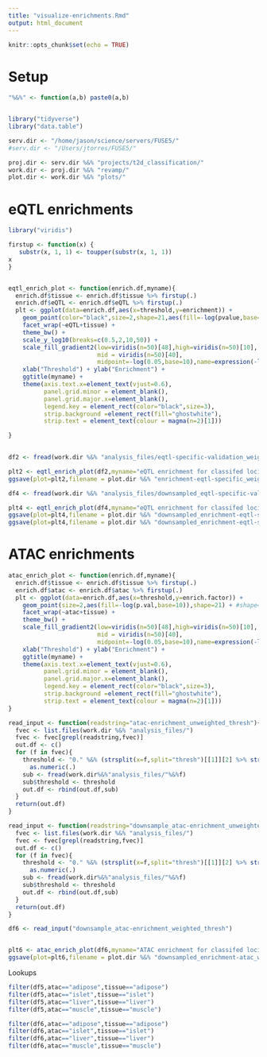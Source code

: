 ```yaml
---
title: "visualize-enrichments.Rmd"
output: html_document
---
```


```r
knitr::opts_chunk$set(echo = TRUE)
```


# Setup 

```r

"%&%" <- function(a,b) paste0(a,b)


library("tidyverse")
library("data.table")

serv.dir <- "/home/jason/science/servers/FUSE5/"
#serv.dir <- "/Users/jtorres/FUSE5/"

proj.dir <- serv.dir %&% "projects/t2d_classification/"
work.dir <- proj.dir %&% "revamp/"
plot.dir <- work.dir %&% "plots/"


```



# eQTL enrichments 

```r

library("viridis")

firstup <- function(x) {
   substr(x, 1, 1) <- toupper(substr(x, 1, 1))
x
}


eqtl_enrich_plot <- function(enrich.df,myname){
  enrich.df$tissue <- enrich.df$tissue %>% firstup(.)
  enrich.df$eQTL <- enrich.df$eQTL %>% firstup(.)
  plt <- ggplot(data=enrich.df,aes(x=threshold,y=enrichment)) + 
    geom_point(color="black",size=2,shape=21,aes(fill=-log(pvalue,base=10))) + #,shape=as.factor(threshold))) + 
    facet_wrap(~eQTL+tissue) + 
    theme_bw() + 
    scale_y_log10(breaks=c(0.5,2,10,50)) +
    scale_fill_gradient2(low=viridis(n=50)[48],high=viridis(n=50)[10],
                         mid = viridis(n=50)[40],
                         midpoint=-log(0.05,base=10),name=expression(-log10(p))) + 
    xlab("Threshold") + ylab("Enrichment") + 
    ggtitle(myname) +
    theme(axis.text.x=element_text(vjust=0.6),
          panel.grid.minor = element_blank(),
          panel.grid.major.x=element_blank(),
          legend.key = element_rect(color="black",size=3),
          strip.background =element_rect(fill="ghostwhite"),
          strip.text = element_text(colour = magma(n=2)[1]))

}
 
```


```r

df2 <- fread(work.dir %&% "analysis_files/eqtl-specific-validation_weighted.txt")

plt2 <- eqtl_enrich_plot(df2,myname="eQTL enrichment for classifed loci (weighted)")
ggsave(plot=plt2,filename = plot.dir %&% "enrichment-eqtl-specific_weighted.png",width=9,height=6.5)


```


```r

df4 <- fread(work.dir %&% "analysis_files/downsampled_eqtl-specific-validation_weighted.txt")

plt4 <- eqtl_enrich_plot(df4,myname="eQTL enrichment for classifed loci (weighted, downsampled)")
ggsave(plot=plt4,filename = plot.dir %&% "downsampled_enrichment-eqtl-specific_weighted.png",width=8,height=6)
ggsave(plot=plt4,filename = plot.dir %&% "downsampled_enrichment-eqtl-specific_weighted.pdf",width=8,height=6)

```


# ATAC enrichments 


```r

atac_enrich_plot <- function(enrich.df,myname){
  enrich.df$tissue <- enrich.df$tissue %>% firstup(.)
  enrich.df$atac <- enrich.df$atac %>% firstup(.)
  plt <- ggplot(data=enrich.df,aes(x=threshold,y=enrich.factor)) + 
    geom_point(size=2,aes(fill=-log(p.val,base=10)),shape=21) + #shape=as.factor(threshold))) + 
    facet_wrap(~atac+tissue) + 
    theme_bw() + 
    scale_fill_gradient2(low=viridis(n=50)[48],high=viridis(n=50)[10],
                         mid = viridis(n=50)[40],
                         midpoint=-log(0.05,base=10),name=expression(-log10(p))) + 
    xlab("Threshold") + ylab("Enrichment") + 
    ggtitle(myname) +
    theme(axis.text.x=element_text(vjust=0.6),
          panel.grid.minor = element_blank(),
          panel.grid.major.x=element_blank(),
          legend.key = element_rect(color="black",size=3),
          strip.background =element_rect(fill="ghostwhite"),
          strip.text = element_text(colour = magma(n=2)[1]))
}

```


```r

read_input <- function(readstring="atac-enrichment_unweighted_thresh"){
  fvec <- list.files(work.dir %&% "analysis_files/")
  fvec <- fvec[grepl(readstring,fvec)]
  out.df <- c()
  for (f in fvec){
    threshold <- "0." %&% (strsplit(x=f,split="thresh")[[1]][2] %>% strsplit(.,".",fixed=TRUE))[[1]][1] %>% 
      as.numeric(.)
    sub <- fread(work.dir%&%"analysis_files/"%&%f)
    sub$threshold <- threshold
    out.df <- rbind(out.df,sub)
  }
  return(out.df)
}


```


```r

read_input <- function(readstring="downsample_atac-enrichment_unweighted_thresh"){
  fvec <- list.files(work.dir %&% "analysis_files/")
  fvec <- fvec[grepl(readstring,fvec)]
  out.df <- c()
  for (f in fvec){
    threshold <- "0." %&% (strsplit(x=f,split="thresh")[[1]][2] %>% strsplit(.,".",fixed=TRUE))[[1]][1] %>% 
      as.numeric(.)
    sub <- fread(work.dir%&%"analysis_files/"%&%f)
    sub$threshold <- threshold
    out.df <- rbind(out.df,sub)
  }
  return(out.df)
}

df6 <- read_input("downsample_atac-enrichment_weighted_thresh")


plt6 <- atac_enrich_plot(df6,myname="ATAC enrichment for classifed loci (weighted, downsampled)")
ggsave(plot=plt6,filename = plot.dir %&% "downsampled_enrichment-atac_weighted.png",width=9,height=6.5)


```

Lookups

```r

filter(df5,atac=="adipose",tissue=="adipose")
filter(df5,atac=="islet",tissue=="islet")
filter(df5,atac=="liver",tissue=="liver")
filter(df5,atac=="muscle",tissue=="muscle")

filter(df6,atac=="adipose",tissue=="adipose")
filter(df6,atac=="islet",tissue=="islet")
filter(df6,atac=="liver",tissue=="liver")
filter(df6,atac=="muscle",tissue=="muscle")

```


